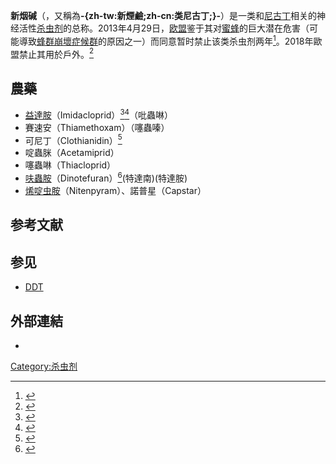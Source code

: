 {{NoteTA
|1=zh-tw:類尼古丁;zh-cn:新烟碱;
}}

'''新烟碱'''（{{lang-en|Neonicotinoid}}，又稱為'''-{zh-tw:新煙鹼;zh-cn:类尼古丁;}-'''）是一类和[[尼古丁|尼古丁]]相关的神经活性[[杀虫剂|杀虫剂]]的总称。2013年4月29日，[[欧盟|欧盟]]鉴于其对[[蜜蜂|蜜蜂]]的巨大潜在危害（可能導致[[蜂群崩壞症候群|蜂群崩壞症候群]]的原因之一）而同意暂时禁止该类杀虫剂两年<ref>{{cite web|title=蜜蜂死亡：欧盟将禁用新菸硷类农药两年|url=http://www.bbc.co.uk/zhongwen/simp/world/2013/04/130429_bee_death_eu_ban.shtml|publisher=BBC中文网|accessdate=2013-04-29|archive-date=2013-05-04|archive-url=https://web.archive.org/web/20130504040938/http://www.bbc.co.uk/zhongwen/simp/world/2013/04/130429_bee_death_eu_ban.shtml|dead-url=no}}</ref>。2018年歐盟禁止其用於戶外。<ref name="reutersban">{{cite news|url=https://www.reuters.com/article/us-eu-environment-bees/eu-to-fully-ban-neonicotinoid-insecticides-to-protect-bees-idUSKBN1HY11W|title=EU nations back ban on insecticides to protect honey bees|date=2018-04-27|accessdate=2018-04-27|publisher=Reuters|deadurl=no|archiveurl=https://web.archive.org/web/20180427093122/https://www.reuters.com/article/us-eu-environment-bees/eu-to-fully-ban-neonicotinoid-insecticides-to-protect-bees-idUSKBN1HY11W|archivedate=2018-04-27}}</ref>

== 農藥 ==
* [[益達胺|益達胺]]（Imidacloprid）<ref>{{cite web|title=益達胺 （殺蟲劑）|url=http://pesticide.tactri.gov.tw/index.php?option=com_content&view=article&id=374&Itemid=93|website=農藥使用資訊系統|publisher=農業藥物毒物試驗所|accessdate=2016-01-22|deadurl=yes|archiveurl=https://web.archive.org/web/20160126230041/http://pesticide.tactri.gov.tw/index.php?option=com_content&view=article&id=374&Itemid=93|archivedate=2016-01-26}}</ref><ref>{{cite web|title=益達胺是什麼?|url=http://kmweb.coa.gov.tw/knowledge/knowledge_cp.aspx?ArticleId=816672&ArticleType=A&CategoryId=&kpi=0&dateS=&dateE=|website=農業知識入口網|publisher=行政院農業委員會|accessdate=2016-01-22|archive-date=2019-08-11|archive-url=https://web.archive.org/web/20190811211030/http://kmweb.coa.gov.tw/knowledge/knowledge_cp.aspx?ArticleId=816672&ArticleType=A&CategoryId=&kpi=0&dateS=&dateE=|dead-url=no}}</ref>（吡蟲啉）
*賽速安（Thiamethoxam）（噻蟲嗪）
*可尼丁（Clothianidin）<ref>{{cite web|title=可尼丁 （殺蟲劑）|url=http://pesticide.tactri.gov.tw/index.php?option=com_content&view=article&id=160&Itemid=67|website=農藥使用資訊系統|publisher=農業藥物毒物試驗所|accessdate=2016-01-22|deadurl=yes|archiveurl=https://web.archive.org/web/20160127000517/http://pesticide.tactri.gov.tw/index.php?option=com_content&view=article&id=160&Itemid=67|archivedate=2016-01-27}}</ref>
*啶蟲脒（Acetamiprid）
*噻蟲啉（Thiacloprid）
*[[呋蟲胺|呋蟲胺]]（Dinotefuran）<ref>{{cite web|title= 達特南(殺蟲劑) |url= https://otserv2.tactri.gov.tw/ppm/PLC0102.aspx?PP_Sno=I00183&|website=植物保護資訊系統|publisher= 農業藥物毒物試驗所|accessdate=2021-07-19}}</ref>(特達南)(特達胺)
*[[烯啶虫胺|烯啶虫胺]]（Nitenpyram）、諾普星（Capstar）

==参考文献==
{{reflist|2}}

== 参见 ==
* [[DDT|DDT]]

==外部連結==
* {{Commonscatinline|Neonicotinoids}}

{{杀虫剂}}

[[Category:杀虫剂|Category:杀虫剂]]